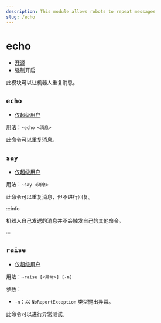 ```yaml
---
description: This module allows robots to repeat messages
slug: /echo
---
```


# echo

-   [开源](/docs/help/faq#为什么有些模块没有开源)
-   强制开启

此模块可以让机器人重复消息。

## `echo`

-   [仅超级用户](permissions)

用法：`~echo <消息>`

此命令可以重复消息。

## `say`

-   [仅超级用户](permissions)

用法：`~say <消息>`

此命令可以重复消息，但不进行回复。

:::info

机器人自己发送的消息并不会触发自己的其他命令。

:::

## `raise`

-   [仅超级用户](permissions)

用法：`~raise [<异常>] [-n]`

参数：

-   `-n`：以 `NoReportException` 类型抛出异常。

此命令可以进行异常测试。

